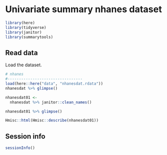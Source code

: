 # Univariate summary nhanes dataset 

```r
library(here)
library(tidyverse)
library(janitor)
library(summarytools)
```

## Read data

Load the dataset.

```r
# nhanes
#---------------------------------
load(here::here("data", "nhanesdat.rdata"))
nhanesdat %>% glimpse()

nhanesdat01 <- 
  nhanesdat %>% janitor::clean_names()

nhanesdat01 %>% glimpse()
```

```r
Hmisc::html(Hmisc::describe(nhanesdat01))
```


## Session info

```r
sessionInfo()
```


